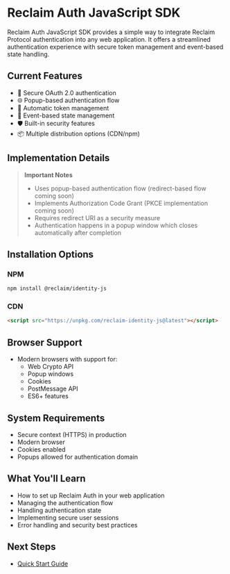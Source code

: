 # Reclaim Auth JavaScript SDK

Reclaim Auth JavaScript SDK provides a simple way to integrate Reclaim Protocol authentication into any web application. It offers a streamlined authentication experience with secure token management and event-based state handling.

## Current Features

- 🔐 Secure OAuth 2.0 authentication
- 🌐 Popup-based authentication flow
- 🔄 Automatic token management
- 📡 Event-based state management
- 🛡️ Built-in security features
- 📦 Multiple distribution options (CDN/npm)

## Implementation Details

> **Important Notes**
> - Uses popup-based authentication flow (redirect-based flow coming soon)
> - Implements Authorization Code Grant (PKCE implementation coming soon)
> - Requires redirect URI as a security measure
> - Authentication happens in a popup window which closes automatically after completion

## Installation Options

### NPM
```bash
npm install @reclaim/identity-js
```

### CDN
```html
<script src="https://unpkg.com/reclaim-identity-js@latest"></script>
```

## Browser Support

- Modern browsers with support for:
  - Web Crypto API
  - Popup windows
  - Cookies
  - PostMessage API
  - ES6+ features

## System Requirements

- Secure context (HTTPS) in production
- Modern browser
- Cookies enabled
- Popups allowed for authentication domain

## What You'll Learn

- How to set up Reclaim Auth in your web application
- Managing the authentication flow
- Handling authentication state
- Implementing secure user sessions
- Error handling and security best practices

## Next Steps

- [Quick Start Guide](/oauth-js/quickstart)
